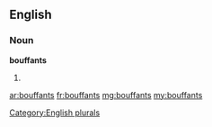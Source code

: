 ==English==

===Noun===
'''bouffants'''

# {{plural of|bouffant}}

[[Category:English plurals]]

[[ar:bouffants]]
[[fr:bouffants]]
[[mg:bouffants]]
[[my:bouffants]]